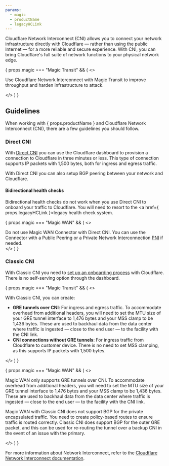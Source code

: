 ```yaml
---
params:
  - magic
  - productName
  - legacyHCLink
---
```



Cloudflare Network Interconnect (CNI) allows you to connect your network infrastructure directly with Cloudflare — rather than using the public Internet — for a more reliable and secure experience. With CNI, you can bring Cloudflare's full suite of network functions to your physical network edge.

{ props.magic === "Magic Transit" && (
  <>
    <p>Use Cloudflare Network Interconnect with Magic Transit to improve throughput and harden infrastructure to attack.</p>
  </>
  )
}

## Guidelines

When working with { props.productName } and Cloudflare Network Interconnect (CNI), there are a few guidelines you should follow.

### Direct CNI

With [Direct CNI](/network-interconnect/express-cni/) you can use the Cloudflare dashboard to provision a connection to Cloudflare in three minutes or less. This type of connection supports IP packets with 1,500 bytes, both for ingress and egress traffic.

With Direct CNI you can also setup BGP peering between your network and Cloudflare.

#### Bidirectional health checks

Bidirectional health checks do not work when you use Direct CNI to onboard your traffic to Cloudflare. You will need to resort to the <a href={ props.legacyHCLink }>legacy health check system</a>.

{ props.magic === "Magic WAN" && (
  <>
    <Aside>
    Do not use Magic WAN Connector with Direct CNI. You can use the Connector with a Public Peering or a Private Network Interconnection <a href="/network-interconnect/pni-and-peering/">PNI</a> if needed.
    </Aside>
  </>
  )
}

### Classic CNI

With Classic CNI you need to [set up an onboarding process](/network-interconnect/classic-cni/) with Cloudflare. There is no self-serving option through the dashboard.

{ props.magic === "Magic Transit" && (
  <>
    <p>With Classic CNI, you can create:</p>
		<ul>
		  <li><strong>GRE tunnels over CNI</strong>: For ingress and egress traffic. To accommodate overhead from additional headers, you will need to set the MTU size of your GRE tunnel interface to 1,476 bytes and your MSS clamp to be 1,436 bytes. These are used to backhaul data from the data center where traffic is ingested — close to the end user — to the facility with the CNI link.</li>
		  <li><strong>CNI connections without GRE tunnels</strong>: For ingress traffic from Cloudflare to customer device. There is no need to set <GlossaryTooltip term="maximum segment size (MSS)">MSS clamping</GlossaryTooltip>, as this supports IP packets with 1,500 bytes.</li>
		</ul>
  </>
  )
}

{ props.magic === "Magic WAN" && (
  <>
	<p>Magic WAN only supports GRE tunnels over CNI. To accommodate overhead from additional headers, you will need to set the MTU size of your GRE tunnel interface to 1,476 bytes and your MSS clamp to be 1,436 bytes. These are used to backhaul data from the data center where traffic is ingested — close to the end user — to the facility with the CNI link.</p>
	<p>Magic WAN with Classic CNI does not support BGP for the private encapsulated traffic. You need to create policy-based routes to ensure traffic is routed correctly. Classic CNI does support BGP for the outer GRE packet, and this can be used for re-routing the tunnel over a backup CNI in the event of an issue with the primary.</p>
  </>
  )
}

For more information about Network Interconnect, refer to the [Cloudflare Network Interconnect documentation](/network-interconnect/).
